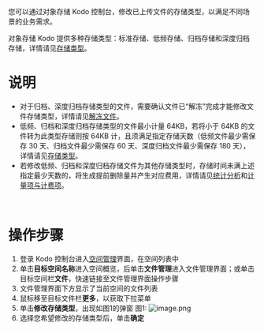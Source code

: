 您可以通过对象存储 Kodo 控制台，修改已上传文件的存储类型，以满足不同场景的业务需求。

对象存储 Kodo 提供多种存储类型：标准存储、低频存储、归档存储和深度归档存储，详情请见[存储类型](/kodo/product_introduction/3956/kodo-category)。
<br>


# **说明**
- 对于归档、深度归档存储类型的文件，需要确认文件已“解冻”完成才能修改文件存储类型，详情请见[解冻文件](/kodo/development_guidelines/8573/thaw-file-storage)。
- 低频、归档和深度归档存储类型的文件最小计量 64KB，若将小于 64KB 的文件转为此类型存储则按 64KB 计，且须满足指定存储天数（低频文件最少需保存 30 天、归档文件最少需保存 60 天、深度归档文件最少需保存 180 天），详情请见[存储类型](/kodo/product_introduction/3956/kodo-category)。
- 若修改低频、归档和深度归档存储文件为其他存储类型时，存储时间未满上述指定最少天数的，将生成提前删除量并产生对应费用，详情请见[统计分析](/kodo/development_guidelines/8531/statistical-analysis)和[计量项与计费项](/kodo/buying_guide/6379/metering-and-billing)。
<br>


# **操作步骤**
1. 登录 Kodo 控制台进入[空间管理](https://portal.qiniu.com/kodo/bucket)界面，在空间列表中
2. 单击**目标空间名称**进入空间概览，后单击**文件管理**进入文件管理界面；或单击目标空间栏**文件**，快速链接至文件管理界面操作步骤
3. 文件管理界面下方显示了当前空间的文件列表
4. 鼠标移至目标文件栏**更多**，以获取下拉菜单
5. 单击**修改存储类型**，出现如图1的弹窗
图1:
![image.png](https://dn-odum9helk.qbox.me/FgnC5cmvESVeg7TW7Y7Akf_eS3pH)
6. 选择您希望修改的存储类型后，单击**确定**